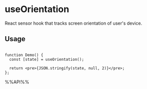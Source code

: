# useOrientation

React sensor hook that tracks screen orientation of user's device.

## Usage

```tsx live

function Demo() {
  const [state] = useOrientation();

  return <pre>{JSON.stringify(state, null, 2)}</pre>;
};

```

%%API%%